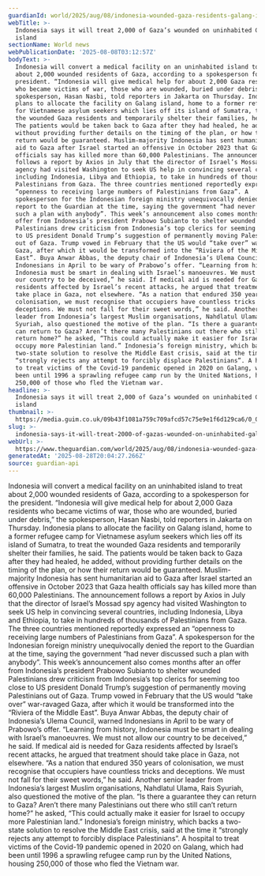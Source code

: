 ```yaml
---
guardianId: world/2025/aug/08/indonesia-wounded-gaza-residents-galang-island
webTitle: >-
  Indonesia says it will treat 2,000 of Gaza’s wounded on uninhabited Galang
  island
sectionName: World news
webPublicationDate: '2025-08-08T03:12:57Z'
bodyText: >-
  Indonesia will convert a medical facility on an uninhabited island to treat
  about 2,000 wounded residents of Gaza, according to a spokesperson for the
  president. “Indonesia will give medical help for about 2,000 Gaza residents
  who became victims of war, those who are wounded, buried under debris,” the
  spokesperson, Hasan Nasbi, told reporters in Jakarta on Thursday. Indonesia
  plans to allocate the facility on Galang island, home to a former refugee camp
  for Vietnamese asylum seekers which lies off its island of Sumatra, to treat
  the wounded Gaza residents and temporarily shelter their families, he said.
  The patients would be taken back to Gaza after they had healed, he added,
  without providing further details on the timing of the plan, or how their
  return would be guaranteed. Muslim-majority Indonesia has sent humanitarian
  aid to Gaza after Israel started an offensive in October 2023 that Gaza health
  officials say has killed more than 60,000 Palestinians. The announcement
  follows a report by Axios in July that the director of Israel’s Mossad spy
  agency had visited Washington to seek US help in convincing several countries,
  including Indonesia, Libya and Ethiopia, to take in hundreds of thousands of
  Palestinians from Gaza. The three countries mentioned reportedly expressed an
  “openness to receiving large numbers of Palestinians from Gaza”. A
  spokesperson for the Indonesian foreign ministry unequivocally denied the
  report to the Guardian at the time, saying the government “had never discussed
  such a plan with anybody”. This week’s announcement also comes months after an
  offer from Indonesia’s president Prabowo Subianto to shelter wounded
  Palestinians drew criticism from Indonesia’s top clerics for seeming too close
  to US president Donald Trump’s suggestion of permanently moving Palestinians
  out of Gaza. Trump vowed in February that the US would “take over” war-ravaged
  Gaza, after which it would be transformed into the “Riviera of the Middle
  East”. Buya Anwar Abbas, the deputy chair of Indonesia’s Ulema Council, warned
  Indonesians in April to be wary of Prabowo’s offer. “Learning from history,
  Indonesia must be smart in dealing with Israel’s manoeuvres. We must not allow
  our country to be deceived,” he said. If medical aid is needed for Gaza
  residents affected by Israel’s recent attacks, he argued that treatment should
  take place in Gaza, not elsewhere. “As a nation that endured 350 years of
  colonisation, we must recognise that occupiers have countless tricks and
  deceptions. We must not fall for their sweet words,” he said. Another senior
  leader from Indonesia’s largest Muslim organisations, Nahdlatul Ulama, Rais
  Syuriah, also questioned the motive of the plan. “Is there a guarantee they
  can return to Gaza? Aren’t there many Palestinians out there who still can’t
  return home?” he asked, “This could actually make it easier for Israel to
  occupy more Palestinian land.” Indonesia’s foreign ministry, which backs a
  two-state solution to resolve the Middle East crisis, said at the time it
  “strongly rejects any attempt to forcibly displace Palestinians”. A hospital
  to treat victims of the Covid-19 pandemic opened in 2020 on Galang, which had
  been until 1996 a sprawling refugee camp run by the United Nations, housing
  250,000 of those who fled the Vietnam war.
headline: >-
  Indonesia says it will treat 2,000 of Gaza’s wounded on uninhabited Galang
  island
thumbnail: >-
  https://media.guim.co.uk/09b43f1081a759c709afcd57c75e9e1f6d129ca6/0_0_4833_3867/500.jpg
slug: >-
  indonesia-says-it-will-treat-2000-of-gazas-wounded-on-uninhabited-galang-island
webUrl: >-
  https://www.theguardian.com/world/2025/aug/08/indonesia-wounded-gaza-residents-galang-island
generatedAt: '2025-08-28T20:04:27.266Z'
source: guardian-api
---
```

Indonesia will convert a medical facility on an uninhabited island to treat about 2,000 wounded residents of Gaza, according to a spokesperson for the president. “Indonesia will give medical help for about 2,000 Gaza residents who became victims of war, those who are wounded, buried under debris,” the spokesperson, Hasan Nasbi, told reporters in Jakarta on Thursday. Indonesia plans to allocate the facility on Galang island, home to a former refugee camp for Vietnamese asylum seekers which lies off its island of Sumatra, to treat the wounded Gaza residents and temporarily shelter their families, he said. The patients would be taken back to Gaza after they had healed, he added, without providing further details on the timing of the plan, or how their return would be guaranteed. Muslim-majority Indonesia has sent humanitarian aid to Gaza after Israel started an offensive in October 2023 that Gaza health officials say has killed more than 60,000 Palestinians. The announcement follows a report by Axios in July that the director of Israel’s Mossad spy agency had visited Washington to seek US help in convincing several countries, including Indonesia, Libya and Ethiopia, to take in hundreds of thousands of Palestinians from Gaza. The three countries mentioned reportedly expressed an “openness to receiving large numbers of Palestinians from Gaza”. A spokesperson for the Indonesian foreign ministry unequivocally denied the report to the Guardian at the time, saying the government “had never discussed such a plan with anybody”. This week’s announcement also comes months after an offer from Indonesia’s president Prabowo Subianto to shelter wounded Palestinians drew criticism from Indonesia’s top clerics for seeming too close to US president Donald Trump’s suggestion of permanently moving Palestinians out of Gaza. Trump vowed in February that the US would “take over” war-ravaged Gaza, after which it would be transformed into the “Riviera of the Middle East”. Buya Anwar Abbas, the deputy chair of Indonesia’s Ulema Council, warned Indonesians in April to be wary of Prabowo’s offer. “Learning from history, Indonesia must be smart in dealing with Israel’s manoeuvres. We must not allow our country to be deceived,” he said. If medical aid is needed for Gaza residents affected by Israel’s recent attacks, he argued that treatment should take place in Gaza, not elsewhere. “As a nation that endured 350 years of colonisation, we must recognise that occupiers have countless tricks and deceptions. We must not fall for their sweet words,” he said. Another senior leader from Indonesia’s largest Muslim organisations, Nahdlatul Ulama, Rais Syuriah, also questioned the motive of the plan. “Is there a guarantee they can return to Gaza? Aren’t there many Palestinians out there who still can’t return home?” he asked, “This could actually make it easier for Israel to occupy more Palestinian land.” Indonesia’s foreign ministry, which backs a two-state solution to resolve the Middle East crisis, said at the time it “strongly rejects any attempt to forcibly displace Palestinians”. A hospital to treat victims of the Covid-19 pandemic opened in 2020 on Galang, which had been until 1996 a sprawling refugee camp run by the United Nations, housing 250,000 of those who fled the Vietnam war.
